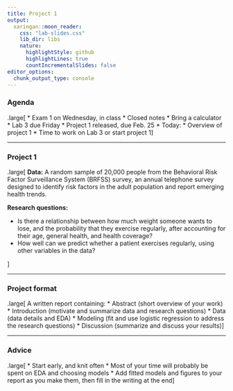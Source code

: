 ```yaml
---
title: Project 1
output:
  xaringan::moon_reader:
    css: "lab-slides.css"
    lib_dir: libs
    nature:
      highlightStyle: github
      highlightLines: true
      countIncrementalSlides: false
editor_options: 
  chunk_output_type: console
---
```


### Agenda

.large[
* Exam 1 on Wednesday, in class
  * Closed notes
  * Bring a calculator
* Lab 3 due Friday
* Project 1 released, due Feb. 25
* Today:
  * Overview of project 1
  * Time to work on Lab 3 or start project 1
]

---

### Project 1

.large[
**Data:** A random sample of 20,000 people from the Behavioral Risk Factor Surveillance System (BRFSS) survey, an annual telephone survey designed to identify risk factors in the adult population and report emerging health trends.

**Research questions:**

* Is there a relationship between how much weight someone wants to lose, and the probability that they exercise regularly, after accounting for their age, general health, and health coverage?
* How well can we predict whether a patient exercises regularly, using other variables in the data?

]

---

### Project format

.large[
A written report containing:
* Abstract (short overview of your work)
* Introduction (motivate and summarize data and research questions)
* Data (data details and EDA)
* Modeling (fit and use logistic regression to address the research questions)
* Discussion (summarize and discuss your results)
]

---

### Advice

.large[
* Start early, and knit often
* Most of your time will probably be spent on EDA and choosing models
* Add fitted models and figures to your report as you make them, then fill in the writing at the end
]